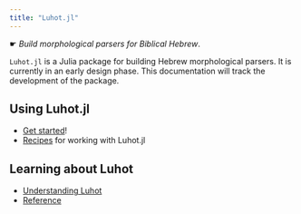 ```yaml
---
title: "Luhot.jl"
---
```


☛ *Build morphological parsers for Biblical Hebrew*.


`Luhot.jl` is a Julia package for building Hebrew morphological parsers. It is currently in an early design phase. This documentation will track the development of the package.


## Using Luhot.jl

- [Get started](./tutorials/)!
- [Recipes](./guides/) for working with Luhot.jl

## Learning about Luhot

- [Understanding Luhot](./concepts/)
- [Reference](./reference/)

